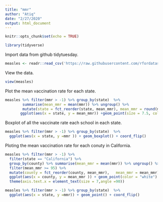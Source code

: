 ---
title: "mmr"
author: "Atiq"
date: "2/27/2020"
output: html_document
---

```{r setup, include=FALSE}
knitr::opts_chunk$set(echo = TRUE)
```

```{r}
library(tidyverse)
```

Import data from github tidytuesday.
```{r}

measles <- readr::read_csv('https://raw.githubusercontent.com/rfordatascience/tidytuesday/master/data/2020/2020-02-25/measles.csv')
```

View the data.
```{r}
view(measles)
```

Plot the mean vaccination rate for each state.
```{r}
measles %>% filter(mmr > -1) %>% group_by(state)  %>%
        summarise(mean_mmr = mean(mmr)) %>% ungroup() %>%
        mutate(state = fct_reorder(state, mean_mmr), mean_mmr = round(mean_mmr,         1)) %>% 
       ggplot(aes(x = state, y = mean_mmr)) +geom_point(size = 7.5, color =             "black") + geom_segment(aes(xend = state, y=50, yend = mean_mmr)) +             geom_text(aes(label = mean_mmr), size = 2, color = "white") +coord_flip() +       geom_hline(yintercept = 95) # 95 is the extreme good point

```




Boxplot of all the vaccinate rate each school in each state. 
```{r}

measles %>% filter(mmr > -1) %>% group_by(state)  %>%
  ggplot(aes(x = state, y =mmr )) + geom_boxplot() + coord_flip()
```

Ploting the mean vaccination rate for each conuty in California.
```{r}

measles %>% filter(mmr > -1) %>%
  filter(state == "California") %>%
  group_by(county) %>% summarise(mean_mmr = mean(mmr)) %>% ungroup() %>%
  filter(mean_mmr >= 95) %>%
  mutate(county = fct_reorder(county, mean_mmr),   mean_mmr = mean_mmr) %>%
  ggplot(aes(x = county, y = mean_mmr )) + geom_point(color = "white") +           labs(title = "Lollipop chart of average mmr vaccination rate of each county in   California") + theme_dark() +
  theme(axis.text.x = element_text(size = 7,angle =90))   
```

```{r}
measles %>% filter(mmr > -1) %>% group_by(state)  %>%
  ggplot(aes(x = state, y =mmr)) + geom_point() + coord_flip()

```





